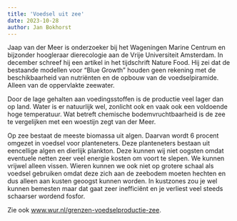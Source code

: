 ```yaml
---
title: 'Voedsel uit zee'
date: 2023-10-28
author: Jan Bokhorst
---
```


Jaap van der Meer is onderzoeker bij het Wageningen Marine Centrum en bijzonder hoogleraar dierecologie aan de Vrije Universiteit Amsterdam. In december schreef hij een artikel in het tijdschrift Nature Food. Hij zei dat de bestaande modellen voor “Blue Growth” houden geen rekening met de beschikbaarheid van nutriënten en de opbouw van de voedselpiramide. Alleen van de oppervlakte zeewater.

Door de lage gehalten aan voedingsstoffen is de productie veel lager dan op land. Water is er natuurlijk wel, zonlicht ook en vaak ook een voldoende hoge temperatuur. Wat betreft chemische bodemvruchtbaarheid is de zee te vergelijken met een woestijn zegt van der Meer.

Op zee bestaat de meeste biomassa uit algen. Daarvan wordt 6 procent omgezet in voedsel voor planteneters. Deze planteneters bestaan uit eencellige algen en dierlijk plankton. Deze kunnen wij niet oogsten omdat eventuele netten zeer veel energie kosten om voort te slepen. We kunnen vrijwel alleen vissen. Wieren kunnen we ook niet op grotere schaal als voedsel gebruiken omdat deze zich aan de zeebodem moeten hechten en dus alleen aan kusten geoogst kunnen worden. In kustzones zou je wel kunnen bemesten maar dat gaat zeer inefficiënt en je verliest veel steeds schaarser wordend fosfor.  

Zie ook
[www.wur.nl/grenzen-voedselproductie-zee](http://www.wur.nl/grenzen-voedselproductie-zee).  










